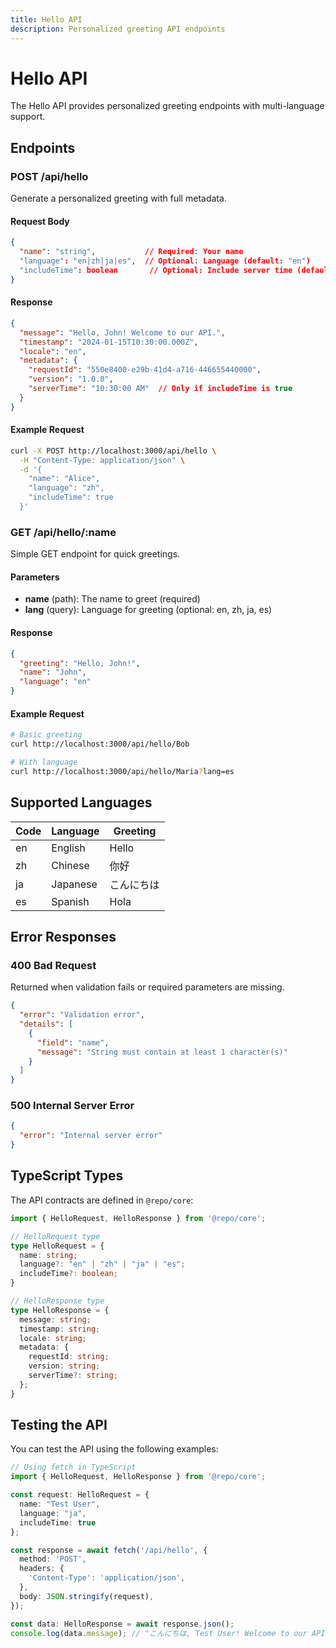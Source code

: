 ```yaml
---
title: Hello API
description: Personalized greeting API endpoints
---
```


# Hello API

The Hello API provides personalized greeting endpoints with multi-language support.

## Endpoints

### POST /api/hello

Generate a personalized greeting with full metadata.

#### Request Body

```json
{
  "name": "string",           // Required: Your name
  "language": "en|zh|ja|es",  // Optional: Language (default: "en")
  "includeTime": boolean       // Optional: Include server time (default: false)
}
```

#### Response

```json
{
  "message": "Hello, John! Welcome to our API.",
  "timestamp": "2024-01-15T10:30:00.000Z",
  "locale": "en",
  "metadata": {
    "requestId": "550e8400-e29b-41d4-a716-446655440000",
    "version": "1.0.0",
    "serverTime": "10:30:00 AM"  // Only if includeTime is true
  }
}
```

#### Example Request

```bash
curl -X POST http://localhost:3000/api/hello \
  -H "Content-Type: application/json" \
  -d '{
    "name": "Alice",
    "language": "zh",
    "includeTime": true
  }'
```

### GET /api/hello/:name

Simple GET endpoint for quick greetings.

#### Parameters

- **name** (path): The name to greet (required)
- **lang** (query): Language for greeting (optional: en, zh, ja, es)

#### Response

```json
{
  "greeting": "Hello, John!",
  "name": "John",
  "language": "en"
}
```

#### Example Request

```bash
# Basic greeting
curl http://localhost:3000/api/hello/Bob

# With language
curl http://localhost:3000/api/hello/Maria?lang=es
```

## Supported Languages

| Code | Language | Greeting |
|------|----------|----------|
| en   | English  | Hello    |
| zh   | Chinese  | 你好      |
| ja   | Japanese | こんにちは |
| es   | Spanish  | Hola     |

## Error Responses

### 400 Bad Request

Returned when validation fails or required parameters are missing.

```json
{
  "error": "Validation error",
  "details": [
    {
      "field": "name",
      "message": "String must contain at least 1 character(s)"
    }
  ]
}
```

### 500 Internal Server Error

```json
{
  "error": "Internal server error"
}
```

## TypeScript Types

The API contracts are defined in `@repo/core`:

```typescript
import { HelloRequest, HelloResponse } from '@repo/core';

// HelloRequest type
type HelloRequest = {
  name: string;
  language?: "en" | "zh" | "ja" | "es";
  includeTime?: boolean;
}

// HelloResponse type
type HelloResponse = {
  message: string;
  timestamp: string;
  locale: string;
  metadata: {
    requestId: string;
    version: string;
    serverTime?: string;
  };
}
```

## Testing the API

You can test the API using the following examples:

```typescript
// Using fetch in TypeScript
import { HelloRequest, HelloResponse } from '@repo/core';

const request: HelloRequest = {
  name: "Test User",
  language: "ja",
  includeTime: true
};

const response = await fetch('/api/hello', {
  method: 'POST',
  headers: {
    'Content-Type': 'application/json',
  },
  body: JSON.stringify(request),
});

const data: HelloResponse = await response.json();
console.log(data.message); // "こんにちは, Test User! Welcome to our API."
```